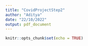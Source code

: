 ```yaml
---
title: "CovidProjectStep2"
author: "Aditya"
date: "22/10/2022"
output: pdf_document
---
```


```r
knitr::opts_chunk$set(echo = TRUE)
```


